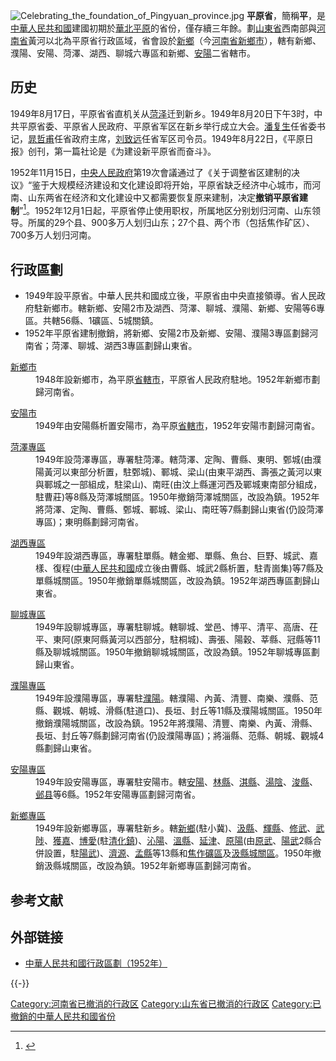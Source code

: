 {{Infobox Former Subdivision
|native_name = 
|conventional_long_name = 平原省
|common_name = 平
|subdivision = [[省|省]]
|nation = {{PRC}}
|year_start = 1949年
|event_start = 
|date_start = 
|year_end = 1952年
|event_end = 
|date_end = 
|p1 = 河南省 (中华民国)
|flag_p1 = Flag_of_the_Republic_of_China.svg
|p2 = 河北省 (中华民国)
|flag_p2 = Flag_of_the_Republic_of_China.svg
|p3 = 山东省 (中华民国)
|flag_p3 = Flag_of_the_Republic_of_China.svg
|s1 = 河南省
|flag_s1 = Flag of the People's Republic of China.svg
|s2 = 山东省
|flag_s2 = Flag of the People's Republic of China.svg
|image_flag = 
|image_coat = 
|image_map = PRC-1949-Pingyuan-map.png
|image_map_caption = 
|capital = [[新鄉市|新鄉市]]
|common_languages       =
|stat_year1             = 
|stat_area1             = 50000
|stat_pop1              = 15000000
|today                  = [[河南省|河南省]]<br>[[山东省|山东省]]
|estcat=中國
}}
[[File:Celebrating_the_foundation_of_Pingyuan_province.jpg|thumb]]
'''平原省'''，簡稱'''平'''，是[[中華人民共和國|中華人民共和國]]建國初期於[[華北平原|華北平原]]的省份，僅存續三年餘。劃[[山東省|山東省]]西南部與[[河南省|河南省]]黃河以北為平原省行政區域，省會設於[[新鄉|新鄉]]（今[[河南省|河南省]][[新鄉市|新鄉市]]），轄有新鄉、濮陽、安陽、菏澤、湖西、聊城六專區和新鄉、[[安陽|安陽]]二省轄市。

==历史==
1949年8月17日，平原省省直机关从[[菏泽|菏泽]]迁到新乡。1949年8月20日下午3时，中共平原省委、平原省人民政府、平原省军区在新乡举行成立大会。[[潘复生|潘复生]]任省委书记，[[晁哲甫|晁哲甫]]任省政府主席，[[刘致远_(1904年)|刘致远]]任省军区司令员。1949年8月22日，《平原日报》创刊，第一篇社论是《为建设新平原省而奋斗》。  

1952年11月15日，[[中央人民政府|中央人民政府]]第19次會議通过了《关于调整省区建制的决议》“鉴于大规模经济建设和文化建设即将开始，平原省缺乏经济中心城市，而河南、山东两省在经济和文化建设中又都需要恢复原来建制，决定'''撤销平原省建制'''”<ref>{{Cite web |url=http://www.hprc.org.cn/pdf/DZSY504008.pdf |title=中华人民共和国省级行政区划沿革 - 中华人民共和国国史网 |accessdate=2016-06-24 |archive-date=2016-08-08 |archive-url=https://web.archive.org/web/20160808181707/http://www.hprc.org.cn/pdf/DZSY504008.pdf |dead-url=no }}</ref>。1952年12月1日起，平原省停止使用职权，所属地区分别划归河南、山东领导。所属的29个县、900多万人划归山东；27个县、两个市（包括焦作矿区）、700多万人划归河南。

== 行政區劃 ==
*1949年設平原省。中華人民共和國成立後，平原省由中央直接領導。省人民政府駐新鄉市。轄新鄉、安陽2市及湖西、菏澤、聊城、濮陽、新鄉、安陽等6專區。共轄56縣、1礦區、5城關鎮。 
*1952年平原省建制撤銷，將新鄉、安陽2市及新鄉、安陽、濮陽3專區劃歸河南省；菏澤、聊城、湖西3專區劃歸山東省。 

; [[新鄉市|新鄉市]]
:1948年設新鄉市，為平原[[省轄市|省轄市]]，平原省人民政府駐地。1952年新鄉市劃歸河南省。 

; [[安陽市|安陽市]]
:1949年由安陽縣析置安陽市，為平原[[省轄市|省轄市]]，1952年安陽市劃歸河南省。 

; [[菏澤專區|菏澤專區]]
:1949年設菏澤專區，專署駐菏澤。轄菏澤、定陶、曹縣、東明、鄄城(由濮陽黃河以東部分析置，駐鄄城)、鄆城、梁山(由東平湖西、壽張之黃河以東與鄆城之一部組成，駐梁山)、南旺(由汶上縣運河西及鄲城東南部分組成，駐曹莊)等8縣及菏澤城關區。1950年撤銷菏澤城關區，改設為鎮。1952年將菏澤、定陶、曹縣、鄄城、鄆城、梁山、南旺等7縣劃歸山東省(仍設菏澤專區)；東明縣劃歸河南省。 

; [[湖西專區|湖西專區]]
:1949年設湖西專區，專署駐單縣。轄金鄉、單縣、魚台、巨野、城武、嘉樣、復程([[中華人民共和國|中華人民共和國]]成立後由曹縣、城武2縣析置，駐青崮集)等7縣及單縣城關區。1950年撤銷單縣城關區，改設為鎮。1952年湖西專區劃歸山東省。 

; [[聊城專區|聊城專區]]
:1949年設聊城專區，專署駐聊城。轄聊城、堂邑、博平、清平、高唐、茌平、東阿(原東阿縣黃河以西部分，駐桐城)、壽張、陽穀、莘縣、冠縣等11縣及聊城城關區。1950年撤銷聊城城關區，改設為鎮。1952年聊城專區劃歸山東省。 

; [[濮陽專區|濮陽專區]]
:1949年設濮陽專區，專署駐[[濮陽|濮陽]]。轄濮陽、內黃、清豐、南樂、濮縣、范縣、觀城、朝城、滑縣(駐道口)、長垣、封丘等11縣及濮陽城關區。1950年撤銷濮陽城關區，改設為鎮。1952年將濮陽、清豐、南樂、內黃、滑縣、長垣、封丘等7縣劃歸河南省(仍設濮陽專區)；將淄縣、范縣、朝城、觀城4縣劃歸山東省。 

; [[安陽專區|安陽專區]]
:1949年設安陽專區，專署駐安陽市。轄[[安阳县|安陽]]、[[林縣|林縣]]、[[淇縣|淇縣]]、[[湯陰|湯陰]]、[[浚縣|浚縣]]、[[邺县|邺县]]等6縣。1952年安陽專區劃歸河南省。 

; [[新鄉專區|新鄉專區]]
:1949年設新鄉專區，專署駐新乡。轄[[新乡县|新鄉]](駐小冀)、[[汲縣|汲縣]]、[[輝縣|輝縣]]、[[修武|修武]]、[[武陟|武陟]]、[[獲嘉|獲嘉]]、[[博愛县|博愛]](駐[[清化镇|清化鎮]])、[[沁阳站|沁陽]]、[[温县|溫縣]]、[[延津|延津]]、[[原阳县|原陽]](由[[原武县|原武]]、[[阳武县|陽武]]2縣合併設置，駐[[陽武|陽武]])、[[濟源|濟源]]、[[孟县|孟縣]]等13縣和[[焦作市|焦作礦區]]及[[汲縣城關區|汲縣城關區]]。1950年撤銷汲縣城關區，改設為鎮。1952年新鄉專區劃歸河南省。

== 参考文献 ==
{{Reflist}}

== 外部链接 ==
* [http://www.xzqh.org/old/yange/1952.htm 中華人民共和國行政區劃（1952年）] {{Wayback|url=http://www.xzqh.org/old/yange/1952.htm |date=20100301182450 }}

{{-}}
{{中华人民共和国省级以上行政区变动}}
{{DEFAULTSORT:Pingyuan}}
[[Category:河南省已撤消的行政区|Category:河南省已撤消的行政区]]
[[Category:山东省已撤消的行政区|Category:山东省已撤消的行政区]]
[[Category:已撤銷的中華人民共和國省份|Category:已撤銷的中華人民共和國省份]]